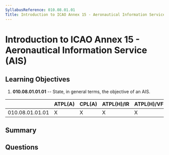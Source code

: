 ```yaml
---
SyllabusReference: 010.08.01.01
Title: Introduction to ICAO Annex 15 - Aeronautical Information Service (AIS)
---
```


# Introduction to ICAO Annex 15 - Aeronautical Information Service (AIS)

## Learning Objectives

1. **010.08.01.01.01** -- State, in general terms, the objective of an AIS.

|                 | ATPL(A) | CPL(A) | ATPL(H)/IR | ATPL(H)/VFR | CPL(H) | IR  | CBIR(A) |
| --------------- | ------- | ------ | ---------- | ----------- | ------ | --- | ------- |
| 010.08.01.01.01 | X       | X      | X          | X           | X      | X   |         |

## Summary

## Questions
